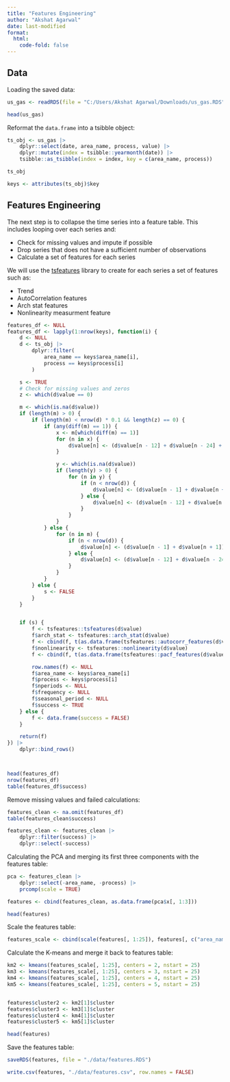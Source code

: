 ```yaml
---
title: "Features Engineering"
author: "Akshat Agarwal"
date: last-modified
format: 
  html:
    code-fold: false
---
```


## Data

Loading the saved data:

```r
us_gas <- readRDS(file = "C:/Users/Akshat Agarwal/Downloads/us_gas.RDS")

head(us_gas)
```


Reformat the `data.frame` into a tsibble object:
```r
ts_obj <- us_gas |>
    dplyr::select(date, area_name, process, value) |>
    dplyr::mutate(index = tsibble::yearmonth(date)) |>
    tsibble::as_tsibble(index = index, key = c(area_name, process))

ts_obj

keys <- attributes(ts_obj)$key
```

## Features Engineering

The next step is to collapse the time series into a feature table. This includes looping over each series and:

- Check for missing values and impute if possible
- Drop series that does not have a sufficient number of observations
- Calculate a set of features for each series

We will use the [tsfeatures](https://pkg.robjhyndman.com/tsfeatures/) library to create for each series a set of features such as:

- Trend
- AutoCorrelation features
- Arch stat features
- Nonlinearity measurment feature


```r
features_df <- NULL
features_df <- lapply(1:nrow(keys), function(i) {
    d <- NULL
    d <- ts_obj |>
        dplyr::filter(
            area_name == keys$area_name[i],
            process == keys$process[i]
        )

    s <- TRUE
    # Check for missing values and zeros
    z <- which(d$value == 0)

    m <- which(is.na(d$value))
    if (length(m) > 0) {
        if (length(m) < nrow(d) * 0.1 && length(z) == 0) {
            if (any(diff(m) == 1)) {
                x <- m[which(diff(m) == 1)]
                for (n in x) {
                    d$value[n] <- (d$value[n - 12] + d$value[n - 24] + d$value[n - 36]) / 3
                }

                y <- which(is.na(d$value))
                if (length(y) > 0) {
                    for (n in y) {
                        if (n < nrow(d)) {
                            d$value[n] <- (d$value[n - 1] + d$value[n + 1]) / 2
                        } else {
                            d$value[n] <- (d$value[n - 12] + d$value[n - 24]) / 2
                        }
                    }
                }
            } else {
                for (n in m) {
                    if (n < nrow(d)) {
                        d$value[n] <- (d$value[n - 1] + d$value[n + 1]) / 2
                    } else {
                        d$value[n] <- (d$value[n - 12] + d$value[n - 24]) / 2
                    }
                }
            }
        } else {
            s <- FALSE
        }
    }


    if (s) {
        f <- tsfeatures::tsfeatures(d$value)
        f$arch_stat <- tsfeatures::arch_stat(d$value)
        f <- cbind(f, t(as.data.frame(tsfeatures::autocorr_features(d$value))))
        f$nonlinearity <- tsfeatures::nonlinearity(d$value)
        f <- cbind(f, t(as.data.frame(tsfeatures::pacf_features(d$value))))

        row.names(f) <- NULL
        f$area_name <- keys$area_name[i]
        f$process <- keys$process[i]
        f$nperiods <- NULL
        f$frequency <- NULL
        f$seasonal_period <- NULL
        f$success <- TRUE
    } else {
        f <- data.frame(success = FALSE)
    }

    return(f)
}) |>
    dplyr::bind_rows()



head(features_df)
nrow(features_df)
table(features_df$success)

```


Remove missing values and failed calculations:

```r
features_clean <- na.omit(features_df)
table(features_clean$success)

features_clean <- features_clean |>
    dplyr::filter(success) |>
    dplyr::select(-success)
```

Calculating the PCA and merging its first three components with the features table: 

```r
pca <- features_clean |>
    dplyr::select(-area_name, -process) |>
    prcomp(scale = TRUE)

features <- cbind(features_clean, as.data.frame(pca$x[, 1:3]))

head(features)

```



Scale the features table:

```r
features_scale <- cbind(scale(features[, 1:25]), features[, c("area_name", "process")])

```
Calculate the K-means and merge it back to features table:
```r
km2 <- kmeans(features_scale[, 1:25], centers = 2, nstart = 25)
km3 <- kmeans(features_scale[, 1:25], centers = 3, nstart = 25)
km4 <- kmeans(features_scale[, 1:25], centers = 4, nstart = 25)
km5 <- kmeans(features_scale[, 1:25], centers = 5, nstart = 25)


features$cluster2 <- km2[1]$cluster
features$cluster3 <- km3[1]$cluster
features$cluster4 <- km4[1]$cluster
features$cluster5 <- km5[1]$cluster

head(features)
```




Save the features table:

```r
saveRDS(features, file = "./data/features.RDS")

write.csv(features, "./data/features.csv", row.names = FALSE)
```